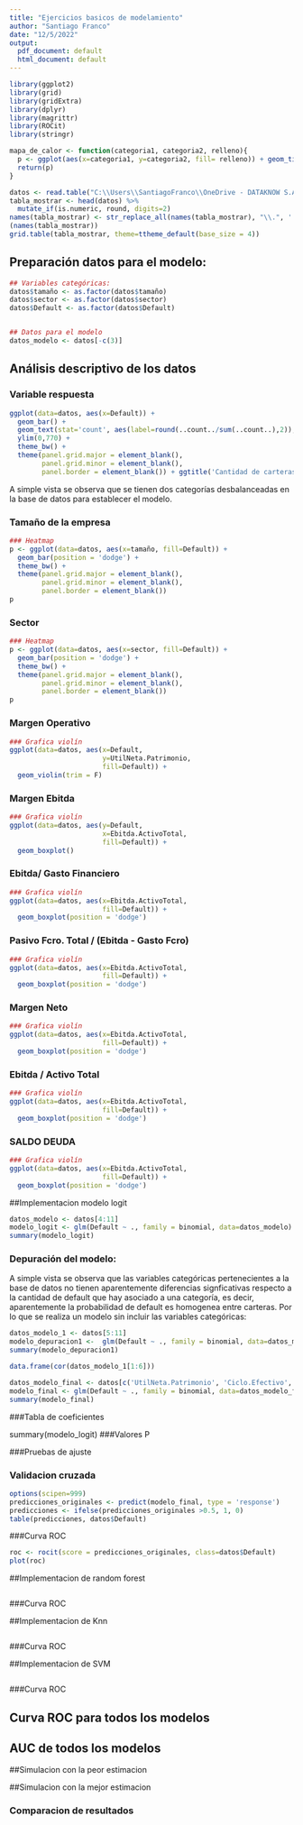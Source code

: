 ```yaml
---
title: "Ejercicios basicos de modelamiento"
author: "Santiago Franco"
date: "12/5/2022"
output:
  pdf_document: default
  html_document: default
---
```



```r
library(ggplot2)
library(grid)
library(gridExtra)
library(dplyr)
library(magrittr)
library(ROCit)
library(stringr)
```

```r
mapa_de_calor <- function(categoria1, categoria2, relleno){
  p <- ggplot(aes(x=categoria1, y=categoria2, fill= relleno)) + geom_tile()
  return(p)
}
```



```r
datos <- read.table("C:\\Users\\SantiagoFranco\\OneDrive - DATAKNOW S.A.S\\Documentos\\Ejercicios-Gestion-de-riesgos\\Trabajo 2\\base6.dat", header = TRUE)
tabla_mostrar <- head(datos) %>%
  mutate_if(is.numeric, round, digits=2)
names(tabla_mostrar) <- str_replace_all(names(tabla_mostrar), "\\.", ' ')
(names(tabla_mostrar))
grid.table(tabla_mostrar, theme=ttheme_default(base_size = 4))
```

## Preparación datos para el modelo:

```r
## Variables categóricas:
datos$tamaño <- as.factor(datos$tamaño)
datos$sector <- as.factor(datos$sector)
datos$Default <- as.factor(datos$Default)


## Datos para el modelo
datos_modelo <- datos[-c(3)]
```

## Análisis descriptivo de los datos

### Variable respuesta

```r
ggplot(data=datos, aes(x=Default)) + 
  geom_bar() + 
  geom_text(stat='count', aes(label=round(..count../sum(..count..),2)), vjust=-1) + 
  ylim(0,770) + 
  theme_bw() + 
  theme(panel.grid.major = element_blank(),
        panel.grid.minor = element_blank(),
        panel.border = element_blank()) + ggtitle('Cantidad de carteras en default')
```
A simple vista se observa que se tienen dos categorías desbalanceadas en la base de datos para establecer el modelo.


### Tamaño de la empresa
```r
### Heatmap
p <- ggplot(data=datos, aes(x=tamaño, fill=Default)) +
  geom_bar(position = 'dodge') +
  theme_bw() + 
  theme(panel.grid.major = element_blank(),
        panel.grid.minor = element_blank(),
        panel.border = element_blank()) 
p
```

### Sector

```r
### Heatmap
p <- ggplot(data=datos, aes(x=sector, fill=Default)) +
  geom_bar(position = 'dodge') +
  theme_bw() + 
  theme(panel.grid.major = element_blank(),
        panel.grid.minor = element_blank(),
        panel.border = element_blank()) 
p
```


### Margen Operativo
```r
### Grafica violín
ggplot(data=datos, aes(x=Default,
                       y=UtilNeta.Patrimonio,
                       fill=Default)) +
  geom_violin(trim = F)
```


### Margen Ebitda
```r
### Grafica violín
ggplot(data=datos, aes(y=Default,
                       x=Ebitda.ActivoTotal,
                       fill=Default)) +
  geom_boxplot()
```


### Ebitda/ Gasto Financiero

```r
### Grafica violín
ggplot(data=datos, aes(x=Ebitda.ActivoTotal,
                       fill=Default)) +
  geom_boxplot(position = 'dodge')
```


### Pasivo Fcro. Total / (Ebitda - Gasto Fcro)

```r
### Grafica violín
ggplot(data=datos, aes(x=Ebitda.ActivoTotal,
                       fill=Default)) +
  geom_boxplot(position = 'dodge')
```


### Margen Neto

```r
### Grafica violín
ggplot(data=datos, aes(x=Ebitda.ActivoTotal,
                       fill=Default)) +
  geom_boxplot(position = 'dodge')
```

### Ebitda / Activo Total
```r
### Grafica violín
ggplot(data=datos, aes(x=Ebitda.ActivoTotal,
                       fill=Default)) +
  geom_boxplot(position = 'dodge')
```

### SALDO DEUDA
```r
### Grafica violín
ggplot(data=datos, aes(x=Ebitda.ActivoTotal,
                       fill=Default)) +
  geom_boxplot(position = 'dodge')
```


##Implementacion modelo logit

```r
datos_modelo <- datos[4:11]
modelo_logit <- glm(Default ~ ., family = binomial, data=datos_modelo)
summary(modelo_logit)
```
### Depuración del modelo:

A simple vista se observa que las variables categóricas pertenecientes a la base de datos no tienen aparentemente diferencias signficativas respecto a la cantidad de default que hay asociado a una categoría, es decir, aparentemente la probabilidad de default es homogenea entre carteras. Por lo que se realiza un modelo sin incluir las variables categóricas:

```r
datos_modelo_1 <- datos[5:11]
modelo_depuracion1 <-  glm(Default ~ ., family = binomial, data=datos_modelo_1)
summary(modelo_depuracion1)
```
```r
data.frame(cor(datos_modelo_1[1:6]))
```
```r
datos_modelo_final <- datos[c('UtilNeta.Patrimonio', 'Ciclo.Efectivo', 'Pasivo.Activos', 'Default')]
modelo_final <- glm(Default ~ ., family = binomial, data=datos_modelo_final)
summary(modelo_final)
```

###Tabla de coeficientes

summary(modelo_logit)
###Valores P

###Pruebas de ajuste

### Validacion cruzada

```r
options(scipen=999)
predicciones_originales <- predict(modelo_final, type = 'response')
predicciones <- ifelse(predicciones_originales >0.5, 1, 0)
table(predicciones, datos$Default)
```


###Curva ROC

```r
roc <- rocit(score = predicciones_originales, class=datos$Default)
plot(roc)
```


##Implementacion de random forest

```r

```

###Curva ROC

##Implementacion de Knn

```r

```

###Curva ROC

##Implementacion de SVM
```r

```

###Curva ROC

## Curva ROC para todos los modelos
## AUC de todos los modelos

##Simulacion con la peor estimacion

##Simulacion con la mejor estimacion

### Comparacion de resultados